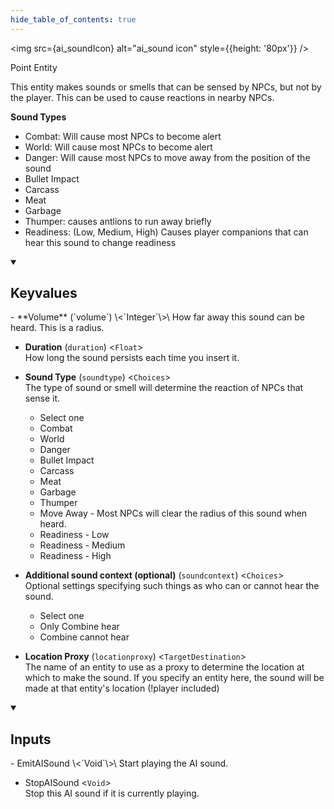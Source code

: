 ```yaml
---
hide_table_of_contents: true
---
```


<!---
!!!!!!
THIS PAGE IS AUTOGENERATED FROM GAME FGD DEFINITIONS!
DO NOT EDIT MANUALLY!
!!!!!!

In order to make edits, you can make an annotation file in /fgd_dump_overrides
-->



<img src={ai_soundIcon} alt="ai_sound icon" style={{height: '80px'}} />

Point Entity

This entity makes sounds or smells that can be sensed by NPCs, but not by the player. This can be used to cause reactions in nearby NPCs.

<b>Sound Types</b>
- Combat: Will cause most NPCs to become alert
- World: Will cause most NPCs to become alert
- Danger: Will cause most NPCs to move away from the position of the sound
- Bullet Impact
- Carcass
- Meat
- Garbage
- Thumper: causes antlions to run away briefly
- Readiness: (Low, Medium, High) Causes player companions that can hear this sound to change readiness

<details open>
<summary><h2>Keyvalues</h2></summary>
- **Volume** (`volume`) \<`Integer`\>\
How far away this sound can be heard. This is a radius.

- **Duration** (`duration`) \<`Float`\>\
How long the sound persists each time you insert it.

- **Sound Type** (`soundtype`) \<`Choices`\>\
The type of sound or smell will determine the reaction of NPCs that sense it.
  - Select one 
  - Combat 
  - World 
  - Danger 
  - Bullet Impact 
  - Carcass 
  - Meat 
  - Garbage 
  - Thumper 
  - Move Away - Most NPCs will clear the radius of this sound when heard. 
  - Readiness - Low 
  - Readiness - Medium 
  - Readiness - High 


- **Additional sound context (optional)** (`soundcontext`) \<`Choices`\>\
Optional settings specifying such things as who can or cannot hear the sound.
  - Select one 
  - Only Combine hear 
  - Combine cannot hear 


- **Location Proxy** (`locationproxy`) \<`TargetDestination`\>\
The name of an entity to use as a proxy to determine the location at which to make the sound. If you specify an entity here, the sound will be made at that entity's location (!player included)


 </details>
<details open>
<summary><h2>Inputs</h2></summary>
- EmitAISound \<`Void`\>\
Start playing the AI sound.

- StopAISound \<`Void`\>\
Stop this AI sound if it is currently playing.


 </details>
